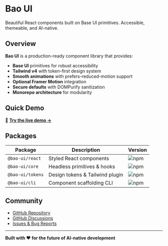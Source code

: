 # Bao UI

Beautiful React components built on Base UI primitives. Accessible, themeable, and AI-native.

## Overview

**Bao UI** is a production-ready component library that provides:

- **Base UI** primitives for robust accessibility
- **Tailwind v4** with token-first design system  
- **Smooth animations** with prefers-reduced-motion support
- **Optional Framer Motion** integration
- **Secure defaults** with DOMPurify sanitization
- **Monorepo architecture** for modularity

## Quick Demo

🚀 **[Try the live demo →](https://next-demo-5coyfaf3k-tothienbao6a0-gmailcoms-projects.vercel.app)**

## Packages

| Package | Description | Version |
| --- | --- | --- |
| `@bao-ui/react` | Styled React components | ![npm](https://img.shields.io/npm/v/@bao-ui/react) |
| `@bao-ui/core` | Headless primitives & hooks | ![npm](https://img.shields.io/npm/v/@bao-ui/core) |
| `@bao-ui/tokens` | Design tokens & Tailwind plugin | ![npm](https://img.shields.io/npm/v/@bao-ui/tokens) |
| `@bao-ui/cli` | Component scaffolding CLI | ![npm](https://img.shields.io/npm/v/@bao-ui/cli) |

## Community

- [GitHub Repository](https://github.com/tothienbao6a0/bao-ui)
- [GitHub Discussions](https://github.com/tothienbao6a0/bao-ui/discussions)
- [Issues & Bug Reports](https://github.com/tothienbao6a0/bao-ui/issues)

---

**Built with ❤️ for the future of AI-native development**